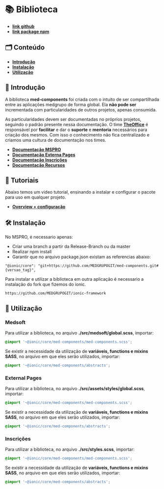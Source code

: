 
<Meta title="General/Biblioteca" />

# 📚 Biblioteca

- **[link github](https://github.com/marcelo-brandao/med-components)**
- **[link package npm](https://www.npmjs.com/package/@mbrandao/med-components)**

## 🗂️ Conteúdo

- **[Introdução](http://desenv.ordomederi.com/med-components/?path=/story/general-biblioteca--page#introdução)**
- **[Instalação](http://desenv.ordomederi.com/med-components/?path=/story/general-biblioteca--page#instalação)**
- **[Utilização](http://desenv.ordomederi.com/med-components/?path=/story/general-biblioteca--page#utilização)**

## 📜 Introdução

A biblioteca **med-components** foi criada com o intuito de ser compartilhada entre as aplicações medgrupo de forma global.
Ela **não pode ser** incrementada com particularidades de outros projetos, apenas consumida.

As particularidades devem ser documentadas no próprios projetos, seguindo o padrão presente nessa documentação. O time **[TheOffice](https://medgrupo.slack.com/archives/C013J7002G5)**
é responsável por **facilitar** e dar o **suporte** e **mentoria** necessários para criação dos mesmos. Com isso o conhecimento
não fica centralizado e criamos uma cultura de documentação nos times.

- **[Documentação MSPRO]()**
- **[Documentação Externa Pages]()**
- **[Documentação Inscrições]()**
- **[Documentação Recursos]()**

## 🎥 Tutoriais

Abaixo temos um video tutorial, ensinando a instalar e configurar o pacote para uso em qualquer projeto.

- **[Overview + configuração](https://drive.google.com/file/d/16WzGqlD4Wy6yAyU3M_I0lHkB18w1TixH/view)**

## 🛠️ Instalação

No MSPRO, é necessario apenas:

- Criar uma branch a partir da Release-Branch ou da master
- Realizar npm install
- Garantir que no arquivo package.json existam as referencias abaixo:

```
"@ionic/core": "git+https://github.com/MEDGRUPOGIT/med-components.git#{versao_tag}",
```

Para instalar e utilizar a biblioteca em outra aplicação é necessario a instalação do fork que fizemos do ionic.

```
https://github.com/MEDGRUPOGIT/ionic-framework
```

## 💈 Utilização

### Medsoft

Para utilizar a biblioteca, no arquivo **./src/medsoft/global.scss**, importar:

``` scss
@import '~@ionic/core/med-components/med-components.scss';
```
Se existir a necessidade da utilização de **variáveis, functions e mixins SASS**, no arquivo em que eles serão
utilizados, importar:

``` scss
@import '~@ionic/core/med-components/abstracts';
```

### External Pages

Para utilizar a biblioteca, no arquivo **./src/assets/styles/global.scss**, importar:

``` scss
@import '~@ionic/core/med-components/med-components.scss';
```

Se existir a necessidade da utilização de **variáveis, functions e mixins SASS**, no arquivo em que eles serão
utilizados, importar:

``` scss
@import '~@ionic/core/med-components/abstracts';
```

### Inscrições

Para utilizar a biblioteca, no arquivo **./src/styles.scss**, importar:

``` scss
@import '~@ionic/core/med-components/med-components.scss';
```

Se existir a necessidade da utilização de **variáveis, functions e mixins SASS**, no arquivo em que eles serão
utilizados, importar:

``` scss
@import '~@ionic/core/med-components/abstracts';
```
